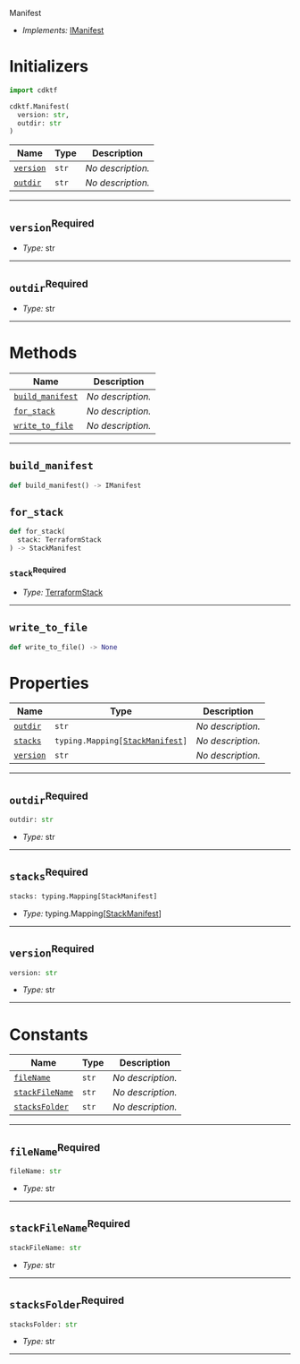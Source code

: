  Manifest <a name="Manifest" id="cdktf.Manifest"></a>

- *Implements:* <a href="#cdktf.IManifest">IManifest</a>

# Initializers <a name="Initializers" id="cdktf.Manifest.Initializer"></a>

```python
import cdktf

cdktf.Manifest(
  version: str,
  outdir: str
)
```

| **Name** | **Type** | **Description** |
| --- | --- | --- |
| <code><a href="#cdktf.Manifest.Initializer.parameter.version">version</a></code> | <code>str</code> | *No description.* |
| <code><a href="#cdktf.Manifest.Initializer.parameter.outdir">outdir</a></code> | <code>str</code> | *No description.* |

---

## `version`<sup>Required</sup> <a name="version" id="cdktf.Manifest.Initializer.parameter.version"></a>

- *Type:* str

---

## `outdir`<sup>Required</sup> <a name="outdir" id="cdktf.Manifest.Initializer.parameter.outdir"></a>

- *Type:* str

---

# Methods <a name="Methods" id="Methods"></a>

| **Name** | **Description** |
| --- | --- |
| <code><a href="#cdktf.Manifest.buildManifest">build_manifest</a></code> | *No description.* |
| <code><a href="#cdktf.Manifest.forStack">for_stack</a></code> | *No description.* |
| <code><a href="#cdktf.Manifest.writeToFile">write_to_file</a></code> | *No description.* |

---

## `build_manifest` <a name="build_manifest" id="cdktf.Manifest.buildManifest"></a>

```python
def build_manifest() -> IManifest
```

## `for_stack` <a name="for_stack" id="cdktf.Manifest.forStack"></a>

```python
def for_stack(
  stack: TerraformStack
) -> StackManifest
```

### `stack`<sup>Required</sup> <a name="stack" id="cdktf.Manifest.forStack.parameter.stack"></a>

- *Type:* <a href="#cdktf.TerraformStack">TerraformStack</a>

---

## `write_to_file` <a name="write_to_file" id="cdktf.Manifest.writeToFile"></a>

```python
def write_to_file() -> None
```


# Properties <a name="Properties" id="Properties"></a>

| **Name** | **Type** | **Description** |
| --- | --- | --- |
| <code><a href="#cdktf.Manifest.property.outdir">outdir</a></code> | <code>str</code> | *No description.* |
| <code><a href="#cdktf.Manifest.property.stacks">stacks</a></code> | <code>typing.Mapping[<a href="#cdktf.StackManifest">StackManifest</a>]</code> | *No description.* |
| <code><a href="#cdktf.Manifest.property.version">version</a></code> | <code>str</code> | *No description.* |

---

## `outdir`<sup>Required</sup> <a name="outdir" id="cdktf.Manifest.property.outdir"></a>

```python
outdir: str
```

- *Type:* str

---

## `stacks`<sup>Required</sup> <a name="stacks" id="cdktf.Manifest.property.stacks"></a>

```python
stacks: typing.Mapping[StackManifest]
```

- *Type:* typing.Mapping[<a href="#cdktf.StackManifest">StackManifest</a>]

---

## `version`<sup>Required</sup> <a name="version" id="cdktf.Manifest.property.version"></a>

```python
version: str
```

- *Type:* str

---

# Constants <a name="Constants" id="Constants"></a>

| **Name** | **Type** | **Description** |
| --- | --- | --- |
| <code><a href="#cdktf.Manifest.property.fileName">fileName</a></code> | <code>str</code> | *No description.* |
| <code><a href="#cdktf.Manifest.property.stackFileName">stackFileName</a></code> | <code>str</code> | *No description.* |
| <code><a href="#cdktf.Manifest.property.stacksFolder">stacksFolder</a></code> | <code>str</code> | *No description.* |

---

## `fileName`<sup>Required</sup> <a name="fileName" id="cdktf.Manifest.property.fileName"></a>

```python
fileName: str
```

- *Type:* str

---

## `stackFileName`<sup>Required</sup> <a name="stackFileName" id="cdktf.Manifest.property.stackFileName"></a>

```python
stackFileName: str
```

- *Type:* str

---

## `stacksFolder`<sup>Required</sup> <a name="stacksFolder" id="cdktf.Manifest.property.stacksFolder"></a>

```python
stacksFolder: str
```

- *Type:* str

---
